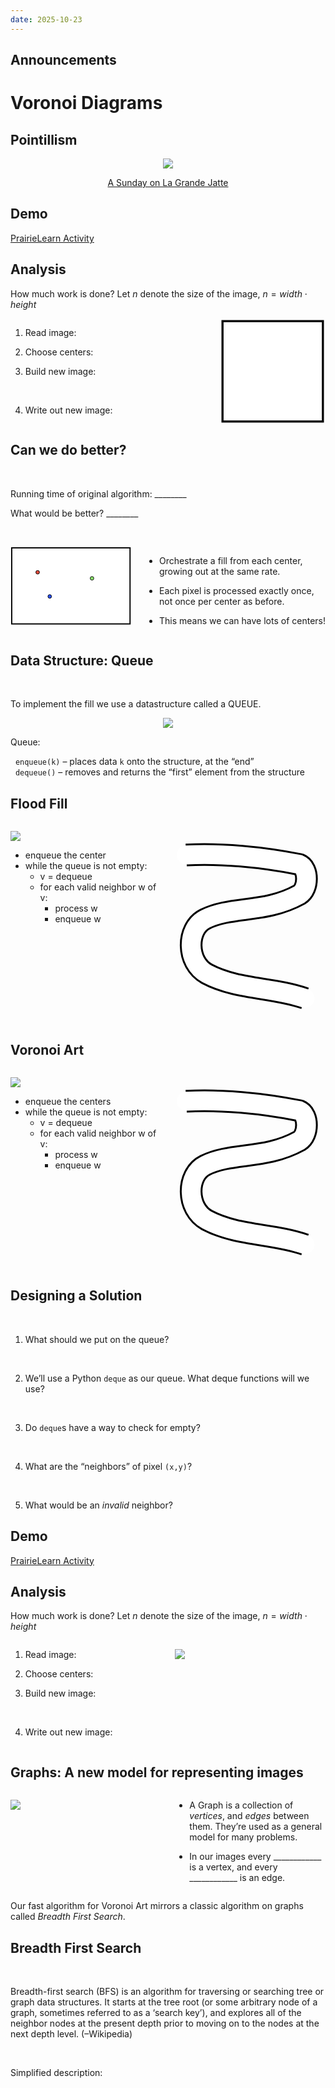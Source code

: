 ```yaml
---
date: 2025-10-23
---
```


## Announcements

# Voronoi Diagrams

## Pointillism

<center>
![](/images/SundayinthePark.jpg){fig-alt="The Seurat art piece depicting 1880's park goers."}

[A Sunday on La Grande Jatte](https://artsandculture.google.com/asset/a-sunday-on-la-grande-jatte/twGyqq52R-lYpA?hl=en-GB)
</center>


## Demo {.activity}

[PrairieLearn Activity](https://us.prairielearn.com/pl/course_instance/193300/assessment/2603948)

## Analysis

How much work is done? Let $n$ denote the size of the image, $n = width \cdot height$

::::: columns
::: {.column width=65%}

1. Read image:

2. Choose centers:

3. Build new image:

\ 

4. Write out new image:

:::
::: {.column width=35%}

<svg xmlns="http://www.w3.org/2000/svg" viewBox="0 0 200 200" width="100%"  role="img" aria-label="Square with thick black border">
  <rect x="5" y="5" width="190" height="190" fill="white" stroke="black" stroke-width="3pt"/>
</svg>

:::
:::::

## Can we do better? {.smaller}

\ 

Running time of original algorithm: \_\_\_\_\_\_\_\_

What would be better? \_\_\_\_\_\_\_\_

\ 

::::: columns
::: {.column width=40%}

<svg xmlns="http://www.w3.org/2000/svg" viewBox="0 0 800 520" width="100%" >
  <rect x="8" y="8" width="784" height="504" fill="#ffffff" stroke="#000000" stroke-width="8"/>
  <circle cx="180" cy="170" r="12" fill="#e74c3c" stroke="#000000" stroke-width="4"/>
  <circle cx="260" cy="330" r="12" fill="#2952ff" stroke="#000000" stroke-width="4"/>
  <circle cx="540" cy="210" r="12" fill="#8ee36f" stroke="#000000" stroke-width="4"/>
</svg>

:::
::: {.column width=60%}

* Orchestrate a fill from each center, growing out at the same rate.

* Each pixel is processed exactly once, not once per center as before.

* This means we can have lots of centers!

:::
:::::

## Data Structure: Queue {.smaller}

\ 

To implement the fill we use a datastructure called a QUEUE. 

<center>
![](/images/penguins.jpg)
</center>

Queue:

|   `enqueue(k)` -- places data `k` onto the structure, at the "end"
|   `dequeue()` -- removes and returns the "first" element from the structure

## Flood Fill {.smaller}


::::: columns
::: {.column width=50%}

![](/images/FF1.png)

- enqueue the center
- while the queue is not empty:
   - v = dequeue
   - for each valid neighbor w of v:
      - process w
      - enqueue w



:::
::: {.column width=50%}
<svg xmlns="http://www.w3.org/2000/svg" viewBox="0 0 800 960" width="420" height="560" role="img">
  <defs>
    <style>
      .outer { stroke:#000; stroke-width:120; fill:none; stroke-linecap:none; stroke-linejoin:round; }
      .inner { stroke:#fff; stroke-width:100; fill:none; stroke-linecap:round; stroke-linejoin:round; }
    </style>
  </defs>
  <path id="center"
        d="M 60 120
           C 240 110, 460 130, 660 170
           C 710 190, 710 300, 660 330
           C 480 430, 300 390, 160 460
           C 60 510, 60 690, 170 750
           C 330 835, 520 820, 690 880"
        class="outer"/>
  <path id="edge"
        d="M 60 120
           C 240 110, 460 130, 660 170
           C 710 190, 710 300, 660 330
           C 480 430, 300 390, 160 460
           C 60 510, 60 690, 170 750
           C 330 835, 520 820, 690 880"
        class="inner"/>
</svg>

:::
:::::

## Voronoi Art {.smaller}


::::: columns
::: {.column width=50%}

![](/images/FF2.png)

- enqueue the centers
- while the queue is not empty:
   - v = dequeue
   - for each valid neighbor w of v:
      - process w
      - enqueue w


:::
::: {.column width=50%}
<svg xmlns="http://www.w3.org/2000/svg" viewBox="0 0 800 960" width="420" height="560" role="img">
  <defs>
    <style>
      .outer { stroke:#000; stroke-width:120; fill:none; stroke-linecap:none; stroke-linejoin:round; }
      .inner { stroke:#fff; stroke-width:100; fill:none; stroke-linecap:round; stroke-linejoin:round; }
    </style>
  </defs>
  <path id="center"
        d="M 60 120
           C 240 110, 460 130, 660 170
           C 710 190, 710 300, 660 330
           C 480 430, 300 390, 160 460
           C 60 510, 60 690, 170 750
           C 330 835, 520 820, 690 880"
        class="outer"/>
  <path id="edge"
        d="M 60 120
           C 240 110, 460 130, 660 170
           C 710 190, 710 300, 660 330
           C 480 430, 300 390, 160 460
           C 60 510, 60 690, 170 750
           C 330 835, 520 820, 690 880"
        class="inner"/>
</svg>

:::
:::::

## Designing a Solution {.smaller}

\ 

1. What should we put on the queue?

\ 

2. We’ll use a Python `deque` as our queue. What deque functions will we use?

\ 

3. Do `deque`s have a way to check for empty?

\ 

4. What are the  "neighbors" of pixel `(x,y)`?

\ 

5. What would be an _invalid_ neighbor?
  
  
## Demo {.activity}


[PrairieLearn Activity](https://us.prairielearn.com/pl/course_instance/193300/assessment/2603948)

## Analysis

How much work is done? Let $n$ denote the size of the image, $n = width \cdot height$

::::: columns
::: {.column width=50%}

1. Read image:

2. Choose centers:

3. Build new image:

\ 

4. Write out new image:

:::
::: {.column width=50%}

![](/images/vorart.png)

:::
:::::

## Graphs: A new model for representing images {.smaller}


::::: columns
::: {.column width=50%}

![](/images/FF2.png)


:::
::: {.column width=50%}

* A Graph is a collection of _vertices_, and _edges_ between them.  They’re used as a general model for many problems.


* In our images every \_\_\_\_\_\_\_\_\_\_\_\_ is a vertex, and every \_\_\_\_\_\_\_\_\_\_\_\_ is an edge. 

:::
:::::


Our fast algorithm for Voronoi Art mirrors a classic algorithm on graphs called _Breadth First Search_.

## Breadth First Search

\ 

Breadth-first search (BFS) is an algorithm for traversing or searching tree or graph data structures. It starts at the tree root (or some arbitrary node of a graph, sometimes referred to as a 'search key'), and explores all of the neighbor nodes at the present depth prior to moving on to the nodes at the next depth level. (--Wikipedia)

\ 

Simplified description: 


















